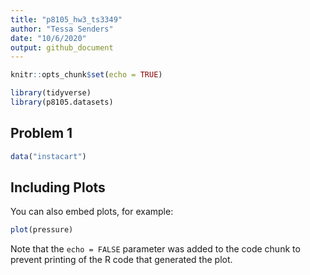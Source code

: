 ```yaml
---
title: "p8105_hw3_ts3349"
author: "Tessa Senders"
date: "10/6/2020"
output: github_document
---
```


```r
knitr::opts_chunk$set(echo = TRUE)
```

```r
library(tidyverse)
library(p8105.datasets)
```

## Problem 1


```r
data("instacart")
```

## Including Plots

You can also embed plots, for example:

```r
plot(pressure)
```

Note that the `echo = FALSE` parameter was added to the code chunk to prevent printing of the R code that generated the plot.
